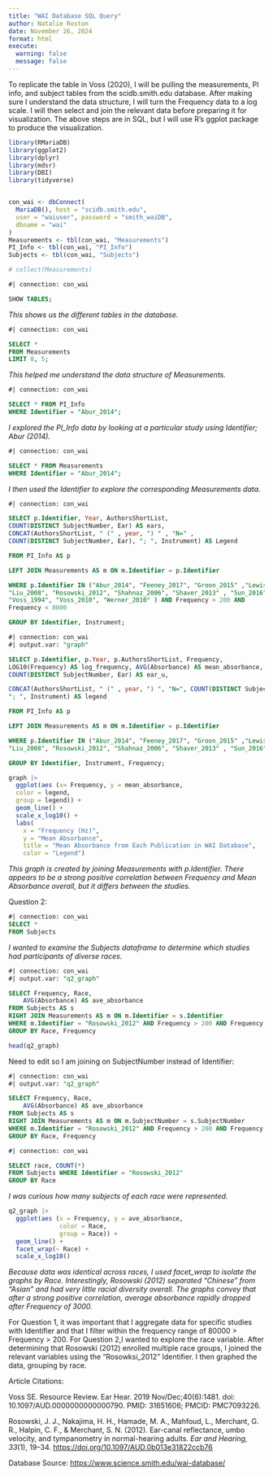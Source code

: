```yaml
---
title: "WAI Database SQL Query"
author: Natalie Roston
date: November 26, 2024
format: html
execute:
  warning: false
  message: false
---
```


To replicate the table in Voss (2020), I will be pulling the measurements, PI info, and subject tables from the scidb.smith.edu database. After making sure I understand the data structure, I will turn the Frequency data to a log scale. I will then select and join the relevant data before preparing it for visualization. The above steps are in SQL, but I will use R's ggplot package to produce the visualization.

```r
library(RMariaDB)
library(ggplot2)
library(dplyr)
library(mdsr)
library(DBI)
library(tidyverse)


con_wai <- dbConnect(
  MariaDB(), host = "scidb.smith.edu",
  user = "waiuser", password = "smith_waiDB", 
  dbname = "wai"
)
Measurements <- tbl(con_wai, "Measurements")
PI_Info <- tbl(con_wai, "PI_Info")
Subjects <- tbl(con_wai, "Subjects")

# collect(Measurements)
```

```sql
#| connection: con_wai

SHOW TABLES;
```

*This shows us the different tables in the database.*

```sql
#| connection: con_wai

SELECT *
FROM Measurements
LIMIT 0, 5;
```

*This helped me understand the data structure of Measurements.*

```sql
#| connection: con_wai

SELECT * FROM PI_Info
WHERE Identifier = "Abur_2014";
```

*I explored the PI_Info data by looking at a particular study using Identifier; Abur (2014).*

```sql
#| connection: con_wai

SELECT * FROM Measurements
WHERE Identifier = "Abur_2014";
```

*I then used the Identifier to explore the corresponding Measurements data.*

```sql
#| connection: con_wai

SELECT p.Identifier, Year, AuthorsShortList,
COUNT(DISTINCT SubjectNumber, Ear) AS ears,
CONCAT(AuthorsShortList, " (" , year, ") " , "N=" ,
COUNT(DISTINCT SubjectNumber, Ear), "; ", Instrument) AS Legend

FROM PI_Info AS p

LEFT JOIN Measurements AS m ON m.Identifier = p.Identifier

WHERE p.Identifier IN ("Abur_2014", "Feeney_2017", "Groon_2015" ,"Lewis_2015", 
"Liu_2008", "Rosowski_2012", "Shahnaz_2006", "Shaver_2013" , "Sun_2016", 
"Voss_1994", "Voss_2010", "Werner_2010" ) AND Frequency > 200 AND 
Frequency < 8000

GROUP BY Identifier, Instrument;


```

```sql
#| connection: con_wai
#| output.var: "graph"

SELECT p.Identifier, p.Year, p.AuthorsShortList, Frequency,
LOG10(Frequency) AS log_frequency, AVG(Absorbance) AS mean_absorbance,
COUNT(DISTINCT SubjectNumber, Ear) AS ear_u,

CONCAT(AuthorsShortList, " (" , year, ") ", "N=", COUNT(DISTINCT SubjectNumber, Ear), 
"; ", Instrument) AS legend

FROM PI_Info AS p

LEFT JOIN Measurements AS m ON m.Identifier = p.Identifier

WHERE p.Identifier IN ("Abur_2014", "Feeney_2017", "Groon_2015" ,"Lewis_2015", 
"Liu_2008", "Rosowski_2012", "Shahnaz_2006", "Shaver_2013" , "Sun_2016", "Voss_1994", "Voss_2010", "Werner_2010" ) AND Frequency > 200 AND Frequency < 8000

GROUP BY Identifier, Instrument, Frequency;
```


```r
graph |>
  ggplot(aes (x= Frequency, y = mean_absorbance,
  color = legend,
  group = legend)) +
  geom_line() +
  scale_x_log10() +
  labs(
    x = "Frequency (Hz)",
    y = "Mean Absorbance",
    title = "Mean Absorbance from Each Publication in WAI Database",
    color = "Legend")

```

*This graph is created by joining Measurements with p.Identifier. There appears to be a strong positive correlation between Frequency and Mean Absorbance overall, but it differs between the studies.*

Question 2:

```sql
#| connection: con_wai
SELECT *
FROM Subjects
```

*I wanted to examine the Subjects dataframe to determine which studies had participants of diverse races.*

```sql
#| connection: con_wai
#| output.var: "q2_graph"

SELECT Frequency, Race,
    AVG(Absorbance) AS ave_absorbance
FROM Subjects AS s
RIGHT JOIN Measurements AS m ON m.Identifier = s.Identifier 
WHERE m.Identifier = "Rosowski_2012" AND Frequency > 200 AND Frequency < 8000
GROUP BY Race, Frequency
```

```r
head(q2_graph)
```

Need to edit so I am joining on SubjectNumber instead of Identifier:

```sql
#| connection: con_wai
#| output.var: "q2_graph"

SELECT Frequency, Race,
    AVG(Absorbance) AS ave_absorbance
FROM Subjects AS s
RIGHT JOIN Measurements AS m ON m.SubjectNumber = s.SubjectNumber 
WHERE m.Identifier = "Rosowski_2012" AND Frequency > 200 AND Frequency < 8000
GROUP BY Race, Frequency
```

```sql
#| connection: con_wai

SELECT race, COUNT(*)
FROM Subjects WHERE Identifier = "Rosowski_2012"
GROUP BY Race
```

*I was curious how many subjects of each race were represented.*

```r
q2_graph |>
  ggplot(aes (x = Frequency, y = ave_absorbance,
              color = Race,
              group = Race)) +
  geom_line() +
  facet_wrap(~ Race) + 
  scale_x_log10()
```

*Because data was identical across races, I used facet_wrap to isolate the graphs by Race. Interestingly, Rosowski (2012) separated "Chinese" from "Asian" and had very little racial diversity overall. The graphs convey that after a strong positive correlation, average absorbance rapidly dropped after Frequency of 3000.*

For Question 1, it was important that I aggregate data for specific studies with Identifier and that I filter within the frequency range of 80000 \> Frequency \> 200. For Question 2,I wanted to explore the race variable. After determining that Rosowski (2012) enrolled multiple race groups, I joined the relevant variables using the "Rosowksi_2012" Identifier. I then graphed the data, grouping by race.

Article Citations:

Voss SE. Resource Review. Ear Hear. 2019 Nov/Dec;40(6):1481. doi: 10.1097/AUD.0000000000000790. PMID: 31651606; PMCID: PMC7093226.

Rosowski, J. J., Nakajima, H. H., Hamade, M. A., Mahfoud, L., Merchant, G. R., Halpin, C. F., & Merchant, S. N. (2012). Ear-canal reflectance, umbo velocity, and tympanometry in normal-hearing adults. *Ear and Hearing, 33*(1), 19–34. <https://doi.org/10.1097/AUD.0b013e31822ccb76>

Database Source: <https://www.science.smith.edu/wai-database/>
